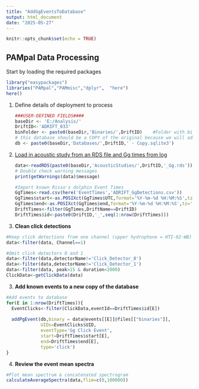 ```yaml
---
title: "AddGgEventsToDatabase"
output: html_document
date: "2025-05-27"
---
```


```r
knitr::opts_chunk$set(echo = TRUE)
```

## PAMpal Data Processing

Start by loading the required packages

```r
library("easypackages")
libraries("PAMpal","PAMmisc","dplyr",  "here")
here()
```

1.  Define details of deployment to process

    ```r
    ###USER-DEFINED FIELDS#### 
    baseDir <- 'E:/Analysis/'
    DriftID<-'ADRIFT_033'
    binFolder <- paste0(baseDir,'Binaries/',DriftID)    #Folder with binaries
    # this database should be a COPY of the original because we will add events to it later
    db <- paste0(baseDir,'Databases/',DriftID,' - Copy.sqlite3')

    ```

2.  [Load in acoustic study from an RDS file and Gg times from log]{.underline}

    ```r

    data<-readRDS(paste0(baseDir,'AcousticStudies/',DriftID,'_Gg.rds'))
    # Double check warning messages
    print(getWarnings(data)$message)

    #Import known Risso's dolphin Event Times
    GgTimes<-read.csv(here('EventTimes','ADRIFT_GgDetections.csv'))
    GgTimes$start<-as.POSIXct(GgTimes$UTC,format='%Y-%m-%d %H:%M:%S',tz='UTC')
    GgTimes$end<-as.POSIXct(GgTimes$end,format='%Y-%m-%d %H:%M:%S',tz='UTC')
    DriftTimes<-filter(GgTimes,DriftName==DriftID)
    DriftTimes$id<-paste0(DriftID,'_',seq(1:nrow(DriftTimes)))
    ```

3.  **Clean click detections**

```r

#Keep click detections from one channel (upper hydrophone = HTI-92-WB)
data<-filter(data, Channel==1)

#Omit click detectors 0 and 1
data<-filter(data,detectorName!='Click_Detector_0')
data<-filter(data,detectorName!='Click_Detector_1')
data<-filter(data, peak>15 & duration<2000)
ClickData<-getClickData(data)
```

3.  **Add known events to a new copy of the database**

```r
#Add events to database
for(E in 1:nrow(DriftTimes)){
  EventClicks<-filter(ClickData,eventId==DriftTimes$id[E])
  
  addPgEvent(db,binary = data@events[[E]]@files[["binaries"]],
             UIDs=EventClicks$UID,
             eventType='Gg Click Event',
             start=DriftTimes$start[E],
             end=DriftTimes$end[E],
             type='click')
}
```

4.  **Review the event mean spectra**

```r

#Plot mean spectrum & concatenated spectrogram
calculateAverageSpectra(data,flim=c(0,100000))
```
